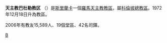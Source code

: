 {{Infobox Roman Catholic diocese
|Roman Catholic Diocese of = 天主教巴杜勒教区
|Latin name of diocese = Dioecesis Badullana
|image = 
|caption = 
|location = [[斯里蘭卡|斯里蘭卡]]
|territory = [[烏沃省|烏沃省]]
|population = 1,670,000
|rite = 拉丁禮
|patron = 
|province = 科倫玻
|established = 1972年
|cathedral =
|co-cathedral =
|leadership =
|website =
|教宗 = 
|metropolitan = 
|ordinary =  
|coadjutor bishop = 
|auxiliary =
}}
'''天主教巴杜勒教区''' （{{lang-la|Dioecesis Badullana}}）是[[斯里蘭卡|斯里蘭卡]]一個[[羅馬天主教|羅馬天主教]][[教區|教區]]，屬[[天主教科倫坡總教區|科倫坡總教區]]。1972年12月18日升為教區。

2006年有教友15,589人、19個堂區、42名司鐸。

{{斯里蘭卡天主教教區}}

[[Category:斯里蘭卡天主教教區|B]]